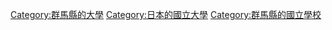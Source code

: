 {{main|群馬大學}}

[[Category:群馬縣的大學|Category:群馬縣的大學]]
[[Category:日本的國立大學|Category:日本的國立大學]]
[[Category:群馬縣的國立學校|Category:群馬縣的國立學校]]